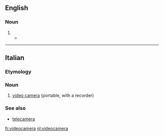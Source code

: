==English==

===Noun===
{{en-noun}}

# {{alternative form of|video camera}}
#* {{quote-news|year=2008|date=March 1|author=Jim Dwyer|title=Outlining an Operation That Preyed on Builders|work=New York Times|url=http://www.nytimes.com/2008/03/01/nyregion/01about.html
|passage=The Committee is actually registered as a business, the authorities said, a thread from the spool of legitimacy to go along with the hard hats, the clipboards and the '''videocameras'''. }}

----

==Italian==

===Etymology===
{{prefix|video|camera|gloss2=English|lang=it}}

===Noun===
{{it-noun|videocamer|f|a|e}}

# [[video camera]] (portable, with a recorder)

===See also===
* [[telecamera]]

[[fr:videocamera]]
[[nl:videocamera]]